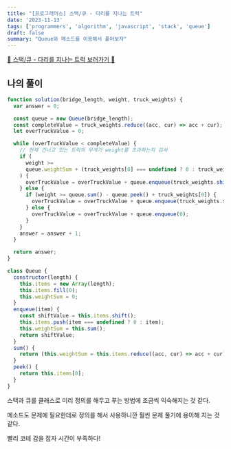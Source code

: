 ```yaml
---
title: "[프로그래머스] 스택/큐 - 다리를 지나는 트럭"
date: '2023-11-13'
tags: ['programmers', 'algorithm', 'javascript', 'stack', 'queue']
draft: false
summary: "Queue와 메소드를 이용해서 풀어보자"
---
```


[📌 스택/큐 - 다리를 지나는 트럭 보러가기 📌](https://school.programmers.co.kr/learn/courses/30/lessons/42583)

## 나의 풀이

```js
function solution(bridge_length, weight, truck_weights) {
  var answer = 0;

  const queue = new Queue(bridge_length);
  const completeValue = truck_weights.reduce((acc, cur) => acc + cur);
  let overTruckValue = 0;

  while (overTruckValue < completeValue) {
    // 현재 건너고 있는 트럭의 무게가 weight를 초과하는지 검사
    if (
      weight >=
      queue.weightSum + (truck_weights[0] === undefined ? 0 : truck_weights[0])
    ) {
      overTruckValue = overTruckValue + queue.enqueue(truck_weights.shift());
    } else {
      if (weight >= queue.sum() - queue.peek() + truck_weights[0]) {
        overTruckValue = overTruckValue + queue.enqueue(truck_weights.shift());
      } else {
        overTruckValue = overTruckValue + queue.enqueue(0);
      }
    }
    answer = answer + 1;
  }

  return answer;
}

class Queue {
  constructor(length) {
    this.items = new Array(length);
    this.items.fill(0);
    this.weightSum = 0;
  }
  enqueue(item) {
    const shiftValue = this.items.shift();
    this.items.push(item === undefined ? 0 : item);
    this.weightSum = this.sum();
    return shiftValue;
  }
  sum() {
    return (this.weightSum = this.items.reduce((acc, cur) => acc + cur));
  }
  peek() {
    return this.items[0];
  }
}
```

스택과 큐를 클래스로 미리 정의를 해두고 푸는 방법에 조금씩 익숙해지는 것 같다.

메소드도 문제에 필요한데로 정의를 해서 사용하니깐 훨씬 문제 풀기에 용이해 지는 것 같다.

빨리 코테 감을 잡자 시간이 부족하다!
